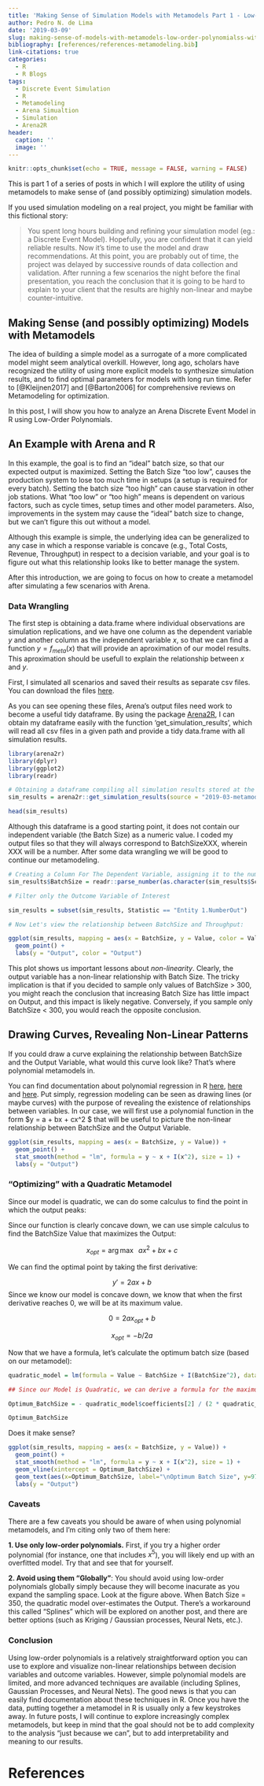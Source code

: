 ```yaml
---
title: 'Making Sense of Simulation Models with Metamodels Part 1 - Low-Order Polynomials with Arena and R'
author: Pedro N. de Lima
date: '2019-03-09'
slug: making-sense-of-models-with-metamodels-low-order-polynomialss-with-arena-and-r
bibliography: [references/references-metamodeling.bib]
link-citations: true
categories:
  - R
  - R Blogs
tags:
  - Discrete Event Simulation
  - R
  - Metamodeling
  - Arena Simualtion
  - Simulation
  - Arena2R
header:
  caption: ''
  image: ''
---
```


```r
knitr::opts_chunk$set(echo = TRUE, message = FALSE, warning = FALSE)
```

This is part 1 of a series of posts in which I will explore the utility of using metamodels to make sense of (and possibly optimizing) simulation models.

If you used simulation modeling on a real project, you might be familiar with this fictional story:

> You spent long hours building and refining your simulation model (eg.: a Discrete Event Model). Hopefully, you are confident that it can yield reliable results. Now it's time to use the model and draw recommendations. At this point, you are probably out of time, the project was delayed by successive rounds of data collection and validation. After running a few scenarios the night before the final presentation, you reach the conclusion that it is going to be hard to explain to your client that the results are highly non-linear and maybe counter-intuitive.

## Making Sense (and possibly optimizing) Models with Metamodels

The idea of building a simple model as a surrogate of a more complicated model might seem analytical overkill. However, long ago, scholars have recognized the utility of using more explicit models to synthesize simulation results, and to find optimal parameters for models with long run time. Refer to [@Kleijnen2017] and [@Barton2006] for comprehensive reviews on Metamodeling for optimization.

In this post, I will show you how to analyze an Arena Discrete Event Model in R using Low-Order Polynomials.

## An Example with Arena and R

In this example, the goal is to find an "ideal" batch size, so that our expected output is maximized. Setting the Batch Size "too low", causes the production system to lose too much time in setups (a setup is required for every batch). Setting the batch size "too high" can cause starvation in other job stations. What "too low" or "too high" means is dependent on various factors, such as cycle times, setup times and other model parameters. Also, improvements in the system may cause the "ideal" batch size to change, but we can't figure this out without a model.

Although this example is simple, the underlying idea can be generalized to any case in which a response variable is concave (e.g., Total Costs, Revenue, Throughput) in respect to a decision variable, and your goal is to figure out what this relationship looks like to better manage the system.

After this introduction, we are going to focus on how to create a metamodel after simulating a few scenarios with Arena.

### Data Wrangling

The first step is obtaining a data.frame where individual observations are simulation replications, and we have one column as the dependent variable $y$ and another column as the independent variable $x$, so that we can find a function $y = f_{meta}(x)$ that will provide an aproximation of our model results. This aproximation should be usefull to explain the relationship between $x$ and $y$.

First, I simulated all scenarios and saved their results as separate csv files. You can download the files [here](/post/2019-03-metamodeling/batchsizefiles.zip).

As you can see opening these files, Arena's output files need work to become a useful tidy dataframe. By using the package [Arena2R](arena2r.pedronl.com), I can obtain my dataframe easily with the function 'get_simulation_results', which will read all csv files in a given path and provide a tidy data.frame with all simulation results.

```r

library(arena2r)
library(dplyr)
library(ggplot2)
library(readr)

# Obtaining a dataframe compiling all simulation results stored at the "source" folder.
sim_results = arena2r::get_simulation_results(source = "2019-03-metamodeling/")

head(sim_results)

```

Although this dataframe is a good starting point, it does not contain our independent variable (the Batch Size) as a numeric value. I coded my output files so that they will always correspond to BatchSizeXXX, wherein XXX will be a number. After some data wrangling we will be good to continue our metamodeling.

```r
# Creating a Column For The Dependent Variable, assigning it to the number in the file name:
sim_results$BatchSize = readr::parse_number(as.character(sim_results$Scenario))

# Filter only the Outcome Variable of Interest

sim_results = subset(sim_results, Statistic == "Entity 1.NumberOut")

# Now Let's view the relationship between BatchSize and Throughput:

ggplot(sim_results, mapping = aes(x = BatchSize, y = Value, color = Value)) + 
  geom_point() +
  labs(y = "Output", color = "Output")

```

This plot shows us important lessons about *non-linearity*. Clearly, the output variable has a non-linear relationship with Batch Size. The tricky implication is that if you decided to sample only values of BatchSize > 300, you might reach the conclusion that increasing Batch Size has little impact on Output, and this impact is likely negative. Conversely, if you sample only BatchSize < 300, you would reach the opposite conclusion.

## Drawing Curves, Revealing Non-Linear Patterns

If you could draw a curve explaining the relationship between BatchSize and the Output Variable, what would this curve look like? That's where polynomial metamodels  in.

You can find documentation about polynomial regression in R [here](https://www.r-bloggers.com/fitting-polynomial-regression-in-r/), [here](https://medium.com/wwblog/polynomial-regression-in-r-c377f18d6efa) and [here](https://www.theanalysisfactor.com/r-tutorial-4/). Put simply, regression modeling can be seen as drawing lines (or maybe curves) with the purpose of revealing the existence of relationships between variables. In our case, we will first use a polynomial function in the form $y = a + bx + cx^2 $ that will be useful to picture the non-linear relationship between BatchSize and the Output Variable.

```r

ggplot(sim_results, mapping = aes(x = BatchSize, y = Value)) + 
  geom_point() + 
  stat_smooth(method = "lm", formula = y ~ x + I(x^2), size = 1) + 
  labs(y = "Output")


```


### "Optimizing" with a Quadratic Metamodel

Since our model is quadratic, we can do some calculus to find the point in which the output peaks:

Since our function is clearly concave down, we can use simple calculus to find the BatchSize Value that maximizes the Output:

$$x_{opt} = \arg\max \ \  ax^2 + bx + c $$

We can find the optimal point by taking the first derivative:

$$y' = 2ax + b$$
Since we know our model is concave down, we know that when the first derivative reaches 0, we will be at its maximum value.

$$0 = 2ax_{opt} + b$$

$$x_{opt} = -b / 2a$$

Now that we have a formula, let's calculate the optimum batch size (based on our metamodel):

```r

quadratic_model = lm(formula = Value ~ BatchSize + I(BatchSize^2), data = sim_results)

## Since our Model is Quadratic, we can derive a formula for the maximum, based on our results

Optimum_BatchSize = - quadratic_model$coefficients[2] / (2 * quadratic_model$coefficients[3])

Optimum_BatchSize

```

Does it make sense?

```r

ggplot(sim_results, mapping = aes(x = BatchSize, y = Value)) + 
  geom_point() + 
  stat_smooth(method = "lm", formula = y ~ x + I(x^2), size = 1) +
  geom_vline(xintercept = Optimum_BatchSize) + 
  geom_text(aes(x=Optimum_BatchSize, label="\nOptimum Batch Size", y=9700), angle=90, text=element_text(size=11)) + 
  labs(y = "Output")


```


### Caveats

There are a few caveats you should be aware of when using polynomial metamodels, and I'm citing only two of them here:

**1. Use only low-order polynomials.** First, if you try a higher order polynomial (for instance, one that includes $x^5$), you will likely end up with an overfitted model. Try that and see that for yourself.


**2. Avoid using them "Globally"**: You should avoid using low-order polynomials globally simply because they will become inacurate as you expand the sampling space. Look at the figure above. When Batch Size = 350, the quadratic model over-estimates the Output. There's a workaround this called "Splines" which will be explored on another post, and there are better options (such as Kriging / Gaussian processes, Neural Nets, etc.).

### Conclusion

Using low-order polynomials is a relatively straightforward option you can use to explore and visualize non-linear relationships between decision variables and outcome variables. However, simple polynomial models are limited, and more advanced techniques are available (including Splines, Gaussian Processes, and Neural Nets). The good news is that you can easily find documentation about these techniques in R. Once you have the data, putting together a metamodel in R is usually only a few keystrokes away. In future posts, I will continue to explore increasingly complex metamodels, but keep in mind that the goal should not be to add complexity to the analysis "just because we can", but to add interpretability and meaning to our results.


# References








